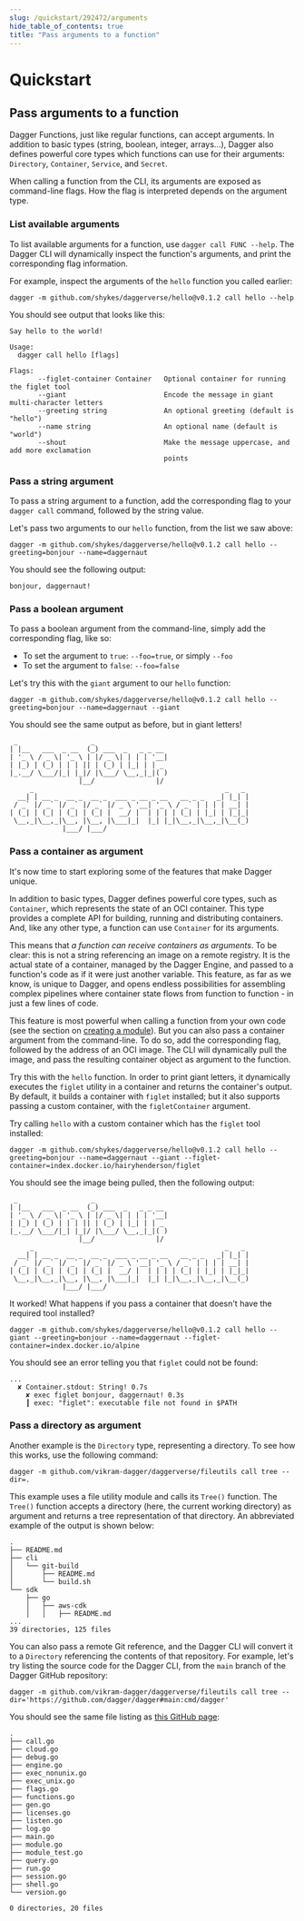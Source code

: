 ```yaml
---
slug: /quickstart/292472/arguments
hide_table_of_contents: true
title: "Pass arguments to a function"
---
```


# Quickstart

## Pass arguments to a function

Dagger Functions, just like regular functions, can accept arguments. In addition to basic types (string, boolean, integer, arrays...), Dagger also defines powerful core types which functions can use for their arguments: `Directory`, `Container`, `Service`, and `Secret`.

When calling a function from the CLI, its arguments are exposed as command-line flags. How the flag is interpreted depends on the argument type.

### List available arguments

To list available arguments for a function, use `dagger call FUNC --help`. The Dagger CLI will dynamically inspect the function's arguments, and print the corresponding flag information.

For example, inspect the arguments of the `hello` function you called earlier:

```shell
dagger -m github.com/shykes/daggerverse/hello@v0.1.2 call hello --help
```

You should see output that looks like this:

```shell
Say hello to the world!

Usage:
  dagger call hello [flags]

Flags:
       --figlet-container Container   Optional container for running the figlet tool
       --giant                        Encode the message in giant multi-character letters
       --greeting string              An optional greeting (default is "hello")
       --name string                  An optional name (default is "world")
       --shout                        Make the message uppercase, and add more exclamation
                                      points
```

### Pass a string argument

To pass a string argument to a function, add the corresponding flag to your `dagger call` command, followed by the string value.

Let's pass two arguments to our `hello` function, from the list we saw above:

```shell
dagger -m github.com/shykes/daggerverse/hello@v0.1.2 call hello --greeting=bonjour --name=daggernaut
```

You should see the following output:

```shell
bonjour, daggernaut!
```

### Pass a boolean argument

To pass a boolean argument from the command-line, simply add the corresponding flag, like so:

- To set the argument to `true`: `--foo=true`, or simply `--foo`
- To set the argument to `false`: `--foo=false`

Let's try this with the `giant` argument to our `hello` function:

```shell
dagger -m github.com/shykes/daggerverse/hello@v0.1.2 call hello --greeting=bonjour --name=daggernaut --giant
```

You should see the same output as before, but in giant letters!

```shell
 _                  _
| |__   ___  _ __  (_) ___  _   _ _ __
| '_ \ / _ \| '_ \ | |/ _ \| | | | '__|
| |_) | (_) | | | || | (_) | |_| | | _
|_.__/ \___/|_| |_|/ |\___/ \__,_|_|( )
                 |__/               |/
     _                                               _   _
  __| | __ _  __ _  __ _  ___ _ __ _ __   __ _ _   _| |_| |
 / _` |/ _` |/ _` |/ _` |/ _ \ '__| '_ \ / _` | | | | __| |
| (_| | (_| | (_| | (_| |  __/ |  | | | | (_| | |_| | |_|_|
 \__,_|\__,_|\__, |\__, |\___|_|  |_| |_|\__,_|\__,_|\__(_)
             |___/ |___/
```

### Pass a container as argument

It's now time to start exploring some of the features that make Dagger unique.

In addition to basic types, Dagger defines powerful core types, such as `Container`, which represents the state of an OCI container. This type provides a complete API for building, running and distributing containers. And, like any other type, a function can use `Container` for its arguments.

This means that *a function can receive containers as arguments*. To be clear: this is not a string referencing an image on a remote registry. It is the actual state of a container, managed by the Dagger Engine, and passed to a function's code as if it were just another variable. This feature, as far as we know, is unique to Dagger, and opens endless possibilities for assembling complex pipelines where container state flows from function to function - in just a few lines of code.

This feature is most powerful when calling a function from your own code (see the section on [creating a module](./428201-custom-function.mdx)). But you can also pass a container argument from the command-line. To do so, add the corresponding flag, followed by the address of an OCI image. The CLI will dynamically pull the image, and pass the resulting container object as argument to the function.

Try this with the `hello` function. In order to print giant letters, it dynamically executes the `figlet` utility in a container and returns the container's output. By default, it builds a container with `figlet` installed; but it also supports passing a custom container, with the `figletContainer` argument.

Try calling `hello` with a custom container which has the `figlet` tool installed:

```shell
dagger -m github.com/shykes/daggerverse/hello@v0.1.2 call hello --greeting=bonjour --name=daggernaut --giant --figlet-container=index.docker.io/hairyhenderson/figlet
```

You should see the image being pulled, then the following output:

```shell
 _                  _
| |__   ___  _ __  (_) ___  _   _ _ __
| '_ \ / _ \| '_ \ | |/ _ \| | | | '__|
| |_) | (_) | | | || | (_) | |_| | | _
|_.__/ \___/|_| |_|/ |\___/ \__,_|_|( )
                 |__/               |/
     _                                               _   _
  __| | __ _  __ _  __ _  ___ _ __ _ __   __ _ _   _| |_| |
 / _` |/ _` |/ _` |/ _` |/ _ \ '__| '_ \ / _` | | | | __| |
| (_| | (_| | (_| | (_| |  __/ |  | | | | (_| | |_| | |_|_|
 \__,_|\__,_|\__, |\__, |\___|_|  |_| |_|\__,_|\__,_|\__(_)
             |___/ |___/
```

It worked! What happens if you pass a container that doesn't have the required tool installed?

```shell
dagger -m github.com/shykes/daggerverse/hello@v0.1.2 call hello --giant --greeting=bonjour --name=daggernaut --figlet-container=index.docker.io/alpine
```

You should see an error telling you that `figlet` could not be found:

```shell
...
  ✘ Container.stdout: String! 0.7s
    ✘ exec figlet bonjour, daggernaut! 0.3s
    ┃ exec: "figlet": executable file not found in $PATH
```

### Pass a directory as argument

Another example is the `Directory` type, representing a directory. To see how this works, use the following command:

```shell
dagger -m github.com/vikram-dagger/daggerverse/fileutils call tree --dir=.
```

This example uses a file utility module and calls its `Tree()` function. The `Tree()` function accepts a directory (here, the current working directory) as argument and returns a tree representation of that directory. An abbreviated example of the output is shown below:

```shell
.
├── README.md
├── cli
│   └── git-build
│       ├── README.md
│       └── build.sh
└── sdk
    ├── go
    │   ├── aws-cdk
    │   │   ├── README.md
...
39 directories, 125 files
```

You can also pass a remote Git reference, and the Dagger CLI will convert it to a `Directory` referencing the contents of that repository. For example, let's try listing the source code for the Dagger CLI, from the `main` branch of the Dagger GitHub repository:

```shell
dagger -m github.com/vikram-dagger/daggerverse/fileutils call tree --dir='https://github.com/dagger/dagger#main:cmd/dagger'
```

You should see the same file listing as [this GitHub page](https://github.com/dagger/dagger/tree/main/cmd/dagger):

```shell
.
├── call.go
├── cloud.go
├── debug.go
├── engine.go
├── exec_nonunix.go
├── exec_unix.go
├── flags.go
├── functions.go
├── gen.go
├── licenses.go
├── listen.go
├── log.go
├── main.go
├── module.go
├── module_test.go
├── query.go
├── run.go
├── session.go
├── shell.go
└── version.go

0 directories, 20 files
```
